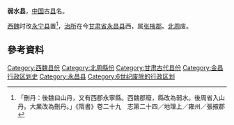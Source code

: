 '''弱水县'''，[[中国|中国]]古[[县|县]]名。

[[西魏|西魏]]时改[[永寧縣_(西郡)|永宁县]]置<ref>「刪丹：後魏曰山丹，又有西郡永寧縣。西魏郡廢，縣改為弱水。後周省入山丹。大業改為刪丹。」《隋書》卷二十九　志第二十四／地理上／雍州／張掖郡</ref>，[[治所|治所]]在今[[甘肃省|甘肃省]][[永昌县|永昌县]]西，属[[张掖郡|张掖郡]]。[[北周|北周]]废。

==參考資料==
{{Reflist}}

{{中國古代行政區劃小作品}}
[[Category:西魏县份|Category:西魏县份]]
[[Category:北周縣份|Category:北周縣份]]
[[Category:甘肃古代县份|Category:甘肃古代县份]]
[[Category:金昌行政区划史|Category:金昌行政区划史]]
[[Category:永昌县|Category:永昌县]]
[[Category:6世纪废除的行政区划|Category:6世纪废除的行政区划]]